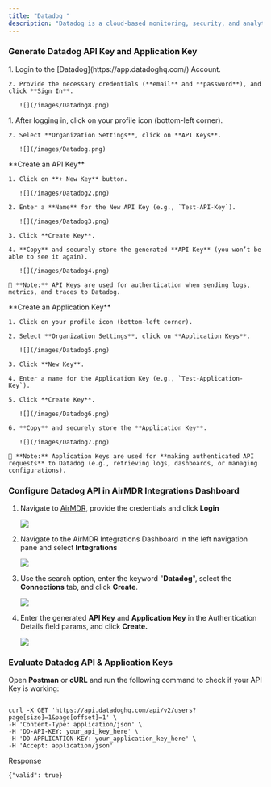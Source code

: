 ```yaml
---
title: "Datadog "
description: "Datadog is a cloud-based monitoring, security, and analytics platform that provides real-time visibility into applications, infrastructure, logs, and security metrics. It helps organizations detect issues, optimize performance, and enhance security."
---
```


### Generate Datadog API Key and Application Key

<Steps>
  <Step title="Step 1">
    1. Login to the [Datadog](https://app.datadoghq.com/) Account.

    2. Provide the necessary credentials (**email** and **password**), and click **Sign In**.

       ![](/images/Datadog8.png)
  </Step>

  <Step title="Step 2">
    1. After logging in, click on your profile icon (bottom-left corner).

    2. Select **Organization Settings**, click on **API Keys**.

       ![](/images/Datadog.png)
  </Step>

  <Step title="Step 3">
    **Create an API Key**

    1. Click on **+ New Key** button.

       ![](/images/Datadog2.png)

    2. Enter a **Name** for the New API Key (e.g., `Test-API-Key`).

       ![](/images/Datadog3.png)

    3. Click **Create Key**.

    4. **Copy** and securely store the generated **API Key** (you won’t be able to see it again).

       ![](/images/Datadog4.png)

    📌 **Note:** API Keys are used for authentication when sending logs, metrics, and traces to Datadog.
  </Step>

  <Step title="Step 4">
    **Create an Application Key**

    1. Click on your profile icon (bottom-left corner).

    2. Select **Organization Settings**, click on **Application Keys**.

       ![](/images/Datadog5.png)

    3. Click **New Key**.

    4. Enter a name for the Application Key (e.g., `Test-Application-Key`).

    5. Click **Create Key**.

       ![](/images/Datadog6.png)

    6. **Copy** and securely store the **Application Key**.

       ![](/images/Datadog7.png)

    📌 **Note:** Application Keys are used for **making authenticated API requests** to Datadog (e.g., retrieving logs, dashboards, or managing configurations).
  </Step>
</Steps>

### Configure Datadog API in AirMDR Integrations Dashboard

1. Navigate to [AirMDR](https://app.airmdr.com/auth/login), provide the credentials and click **Login**

   ![](/images/Datadog11.png)

2. Navigate to the AirMDR Integrations Dashboard in the left navigation pane and select **Integrations** &#x20;

   ![](/images/Datadog9.png)

3. Use the search option, enter the keyword "**Datadog**", select the **Connections** tab, and click **Create**.

   ![](/images/Datadog12.png)

4. Enter the generated **API Key** and **Application Key** in the Authentication Details field params, and click **Create.**

   ![](/images/Datadog13.png)

### Evaluate Datadog API & Application Keys

Open **Postman** or **cURL** and run the following command to check if your API Key is working:

```

curl -X GET 'https://api.datadoghq.com/api/v2/users?page[size]=1&page[offset]=1' \
-H 'Content-Type: application/json' \
-H 'DD-API-KEY: your_api_key_here' \
-H 'DD-APPLICATION-KEY: your_application_key_here' \
-H 'Accept: application/json'
```

Response

```
{"valid": true}
```